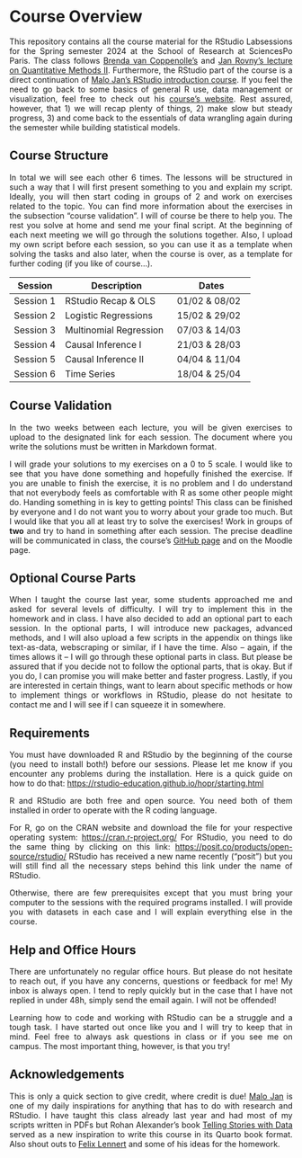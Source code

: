 # Course Overview {.unnumbered}
<style>body {text-align: justify}</style>

This repository contains all the course material for the RStudio Labsessions for the Spring semester 2024 at the School of Research at SciencesPo Paris. The class follows [Brenda van Coppenolle's](https://www.sciencespo.fr/centre-etudes-europeennes/fr/chercheur/brenda-van-coppenolle.html) and [Jan Rovny's lecture on Quantitative Methods II](https://www.rovny.org/methods-2-ed). Furthermore, the RStudio part of the course is a direct continuation of [Malo Jan's RStudio introduction course](https://github.com/malojan/intro_r?tab=readme-ov-file). If you feel the need to go back to some basics of general R use, data management or visualization, feel free to check out his [course's website](https://malo-jn.quarto.pub/introduction-to-r/). Rest assured, however, that 1) we will recap plenty of things, 2) make slow but steady progress, 3) and come back to the essentials of data wrangling again during the semester while building statistical models.

## Course Structure

In total we will see each other 6 times. The lessons will be structured in such a way that I will first present something to you and explain my script. Ideally, you will then start coding in groups of 2 and work on exercises related to the topic. You can find more information about the exercises in the subsection "course validation". I will of course be there to help you. The rest you solve at home and send me your final script. At the beginning of each next meeting we will go through the solutions together. Also, I upload my own script before each session, so you can use it as a template when solving the tasks and also later, when the course is over, as a template for further coding (if you like of course...).

| Session   | Description            | Dates |
|-----------|------------------------|-----------------|
| Session 1 | RStudio Recap & OLS    |   01/02 & 08/02              |
| Session 2 | Logistic Regressions   |   15/02 & 29/02              |
| Session 3 | Multinomial Regression |   07/03 & 14/03              |
| Session 4 | Causal Inference I      |   21/03 & 28/03              |
| Session 5 | Causal Inference II            |   04/04 & 11/04              |
| Session 6 | Time Series           |   18/04 & 25/04              |

## Course Validation

In the two weeks between each lecture, you will be given exercises to upload to the designated link for each session. The document where you write the solutions must be written in Markdown format.

I will grade your solutions to my exercises on a 0 to 5 scale. I would like to see that you have done something and hopefully finished the exercise. If you are unable to finish the exercise, it is no problem and I do understand that not everybody feels as comfortable with R as some other people might do. Handing something in is key to getting points! This class can be finished by everyone and I do not want you to worry about your grade too much. But I would like that you all at least try to solve the exercises! Work in groups of **two** and try to hand in something after each session. The precise deadline will be communicated in class, the course's [GitHub page](https://github.com/luissattelmayer/quantitative-methods-2024) and on the Moodle page.

## Optional Course Parts
When I taught the course last year, some students approached me and asked for several levels of difficulty. I will try to implement this in the homework and in class. I have also decided to add an optional part to each session. In the optional parts, I will introduce new packages, advanced methods, and I will also upload a few scripts in the appendix on things like text-as-data, webscraping or similar, if I have the time. Also -- again, if the times allows it -- I will go through these optional parts in class. But please be assured that if you decide not to follow the optional parts, that is okay. But if you do, I can promise you will make better and faster progress. Lastly, if you are interested in certain things, want to learn about specific methods or how to implement things or workflows in RStudio, please do not hesitate to contact me and I will see if I can squeeze it in somewhere.


## Requirements

You must have downloaded R and RStudio by the beginning of the course (you need to install both!) before our sessions. Please let me know if you encounter any problems during the installation. Here is a quick guide on how to do that: <https://rstudio-education.github.io/hopr/starting.html>

R and RStudio are both free and open source. You need both of them installed in order to operate with the R coding language.

For R, go on the CRAN website and download the file for your respective operating system: <https://cran.r-project.org/> For RStudio, you need to do the same thing by clicking on this link: <https://posit.co/products/open-source/rstudio/> RStudio has received a new name recently ("posit") but you will still find all the necessary steps behind this link under the name of RStudio.

Otherwise, there are few prerequisites except that you must bring your computer to the sessions with the required programs installed. I will provide you with datasets in each case and I will explain everything else in the course.

## Help and Office Hours

There are unfortunately no regular office hours. But please do not hesitate to reach out, if you have any concerns, questions or feedback for me! My inbox is always open. I tend to reply quickly but in the case that I have not replied in under 48h, simply send the email again. I will not be offended!

Learning how to code and working with RStudio can be a struggle and a tough task. I have started out once like you and I will try to keep that in mind. Feel free to always ask questions in class or if you see me on campus. The most important thing, however, is that you try!

## Acknowledgements 
This is only a quick section to give credit, where credit is due! [Malo Jan](https://www.sciencespo.fr/centre-etudes-europeennes/fr/chercheur/malo-jan.html) is one of my daily inspirations for anything that has to do with research and RStudio. I have taught this class already last year and had most of my scripts written in PDFs but Rohan Alexander's book [Telling Stories with Data](https://tellingstorieswithdata.com/) served as a new inspiration to write this course in its Quarto book format. Also shout outs to [Felix Lennert](https://felix-lennert.netlify.app/) and some of his ideas for the homework. 


